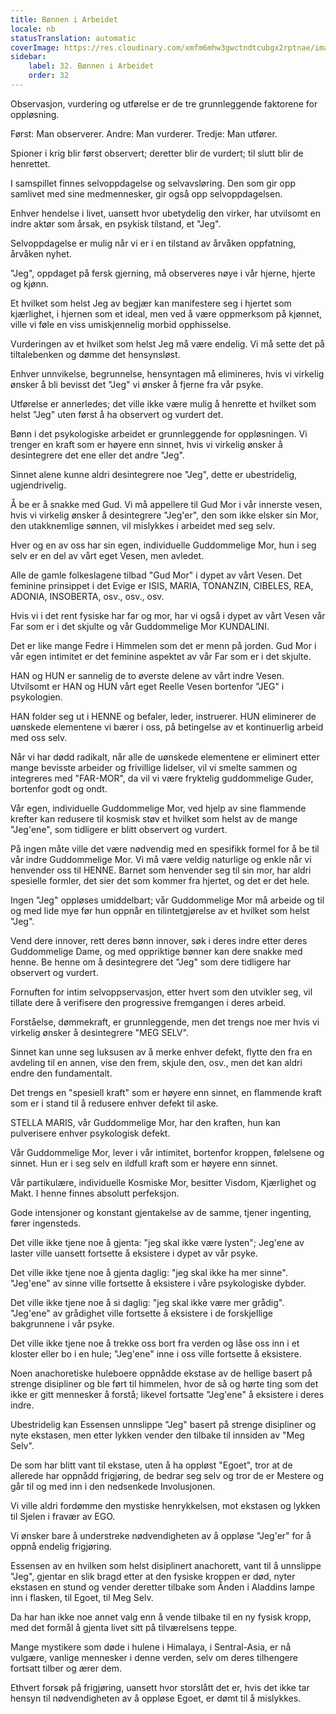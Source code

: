 ```yaml
---
title: Bønnen i Arbeidet
locale: nb
statusTranslation: automatic
coverImage: https://res.cloudinary.com/xmfm6mhw3gwctndtcubgx2rptnae/image/upload/v1740468922/small_cover_tratado_de_psicologia_revolucionaria_a4c0dca4e0.webp
sidebar:
    label: 32. Bønnen i Arbeidet
    order: 32
---
```

Observasjon, vurdering og utførelse er de tre grunnleggende faktorene for oppløsning.

Først: Man observerer. Andre: Man vurderer. Tredje: Man utfører.

Spioner i krig blir først observert; deretter blir de vurdert; til slutt blir de henrettet.

I samspillet finnes selvoppdagelse og selvavsløring. Den som gir opp samlivet med sine medmennesker, gir også opp selvoppdagelsen.

Enhver hendelse i livet, uansett hvor ubetydelig den virker, har utvilsomt en indre aktør som årsak, en psykisk tilstand, et "Jeg".

Selvoppdagelse er mulig når vi er i en tilstand av årvåken oppfatning, årvåken nyhet.

"Jeg", oppdaget på fersk gjerning, må observeres nøye i vår hjerne, hjerte og kjønn.

Et hvilket som helst Jeg av begjær kan manifestere seg i hjertet som kjærlighet, i hjernen som et ideal, men ved å være oppmerksom på kjønnet, ville vi føle en viss umiskjennelig morbid opphisselse.

Vurderingen av et hvilket som helst Jeg må være endelig. Vi må sette det på tiltalebenken og dømme det hensynsløst.

Enhver unnvikelse, begrunnelse, hensyntagen må elimineres, hvis vi virkelig ønsker å bli bevisst det "Jeg" vi ønsker å fjerne fra vår psyke.

Utførelse er annerledes; det ville ikke være mulig å henrette et hvilket som helst "Jeg" uten først å ha observert og vurdert det.

Bønn i det psykologiske arbeidet er grunnleggende for oppløsningen. Vi trenger en kraft som er høyere enn sinnet, hvis vi virkelig ønsker å desintegrere det ene eller det andre "Jeg".

Sinnet alene kunne aldri desintegrere noe "Jeg", dette er ubestridelig, ugjendrivelig.

Å be er å snakke med Gud. Vi må appellere til Gud Mor i vår innerste vesen, hvis vi virkelig ønsker å desintegrere "Jeg'er", den som ikke elsker sin Mor, den utakknemlige sønnen, vil mislykkes i arbeidet med seg selv.

Hver og en av oss har sin egen, individuelle Guddommelige Mor, hun i seg selv er en del av vårt eget Vesen, men avledet.

Alle de gamle folkeslagene tilbad "Gud Mor" i dypet av vårt Vesen. Det feminine prinsippet i det Evige er ISIS, MARIA, TONANZIN, CIBELES, REA, ADONIA, INSOBERTA, osv., osv., osv.

Hvis vi i det rent fysiske har far og mor, har vi også i dypet av vårt Vesen vår Far som er i det skjulte og vår Guddommelige Mor KUNDALINI.

Det er like mange Fedre i Himmelen som det er menn på jorden. Gud Mor i vår egen intimitet er det feminine aspektet av vår Far som er i det skjulte.

HAN og HUN er sannelig de to øverste delene av vårt indre Vesen. Utvilsomt er HAN og HUN vårt eget Reelle Vesen bortenfor "JEG" i psykologien.

HAN folder seg ut i HENNE og befaler, leder, instruerer. HUN eliminerer de uønskede elementene vi bærer i oss, på betingelse av et kontinuerlig arbeid med oss selv.

Når vi har dødd radikalt, når alle de uønskede elementene er eliminert etter mange bevisste arbeider og frivillige lidelser, vil vi smelte sammen og integreres med "FAR-MOR", da vil vi være fryktelig guddommelige Guder, bortenfor godt og ondt.

Vår egen, individuelle Guddommelige Mor, ved hjelp av sine flammende krefter kan redusere til kosmisk støv et hvilket som helst av de mange "Jeg'ene", som tidligere er blitt observert og vurdert.

På ingen måte ville det være nødvendig med en spesifikk formel for å be til vår indre Guddommelige Mor. Vi må være veldig naturlige og enkle når vi henvender oss til HENNE. Barnet som henvender seg til sin mor, har aldri spesielle formler, det sier det som kommer fra hjertet, og det er det hele.

Ingen "Jeg" oppløses umiddelbart; vår Guddommelige Mor må arbeide og til og med lide mye før hun oppnår en tilintetgjørelse av et hvilket som helst "Jeg".

Vend dere innover, rett deres bønn innover, søk i deres indre etter deres Guddommelige Dame, og med oppriktige bønner kan dere snakke med henne. Be henne om å desintegrere det "Jeg" som dere tidligere har observert og vurdert.

Fornuften for intim selvoppservasjon, etter hvert som den utvikler seg, vil tillate dere å verifisere den progressive fremgangen i deres arbeid.

Forståelse, dømmekraft, er grunnleggende, men det trengs noe mer hvis vi virkelig ønsker å desintegrere "MEG SELV".

Sinnet kan unne seg luksusen av å merke enhver defekt, flytte den fra en avdeling til en annen, vise den frem, skjule den, osv., men det kan aldri endre den fundamentalt.

Det trengs en "spesiell kraft" som er høyere enn sinnet, en flammende kraft som er i stand til å redusere enhver defekt til aske.

STELLA MARIS, vår Guddommelige Mor, har den kraften, hun kan pulverisere enhver psykologisk defekt.

Vår Guddommelige Mor, lever i vår intimitet, bortenfor kroppen, følelsene og sinnet. Hun er i seg selv en ildfull kraft som er høyere enn sinnet.

Vår partikulære, individuelle Kosmiske Mor, besitter Visdom, Kjærlighet og Makt. I henne finnes absolutt perfeksjon.

Gode intensjoner og konstant gjentakelse av de samme, tjener ingenting, fører ingensteds.

Det ville ikke tjene noe å gjenta: "jeg skal ikke være lysten"; Jeg'ene av laster ville uansett fortsette å eksistere i dypet av vår psyke.

Det ville ikke tjene noe å gjenta daglig: "jeg skal ikke ha mer sinne". "Jeg'ene" av sinne ville fortsette å eksistere i våre psykologiske dybder.

Det ville ikke tjene noe å si daglig: "jeg skal ikke være mer grådig". "Jeg'ene" av grådighet ville fortsette å eksistere i de forskjellige bakgrunnene i vår psyke.

Det ville ikke tjene noe å trekke oss bort fra verden og låse oss inn i et kloster eller bo i en hule; "Jeg'ene" inne i oss ville fortsette å eksistere.

Noen anachoretiske huleboere oppnådde ekstase av de hellige basert på strenge disipliner og ble ført til himmelen, hvor de så og hørte ting som det ikke er gitt mennesker å forstå; likevel fortsatte "Jeg'ene" å eksistere i deres indre.

Ubestridelig kan Essensen unnslippe "Jeg" basert på strenge disipliner og nyte ekstasen, men etter lykken vender den tilbake til innsiden av "Meg Selv".

De som har blitt vant til ekstase, uten å ha oppløst "Egoet", tror at de allerede har oppnådd frigjøring, de bedrar seg selv og tror de er Mestere og går til og med inn i den nedsenkede Involusjonen.

Vi ville aldri fordømme den mystiske henrykkelsen, mot ekstasen og lykken til Sjelen i fravær av EGO.

Vi ønsker bare å understreke nødvendigheten av å oppløse "Jeg'er" for å oppnå endelig frigjøring.

Essensen av en hvilken som helst disiplinert anachorett, vant til å unnslippe "Jeg", gjentar en slik bragd etter at den fysiske kroppen er død, nyter ekstasen en stund og vender deretter tilbake som Ånden i Aladdins lampe inn i flasken, til Egoet, til Meg Selv.

Da har han ikke noe annet valg enn å vende tilbake til en ny fysisk kropp, med det formål å gjenta livet sitt på tilværelsens teppe.

Mange mystikere som døde i hulene i Himalaya, i Sentral-Asia, er nå vulgære, vanlige mennesker i denne verden, selv om deres tilhengere fortsatt tilber og ærer dem.

Ethvert forsøk på frigjøring, uansett hvor storslått det er, hvis det ikke tar hensyn til nødvendigheten av å oppløse Egoet, er dømt til å mislykkes.


